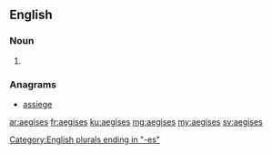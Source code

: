 ==English==

===Noun===
{{head|en|plural}} {{p}}

# {{plural of|aegis|lang=en}}

===Anagrams===
* [[assiege#English|assiege]]

[[Category:English plurals ending in "-es"]]

[[ar:aegises]]
[[fr:aegises]]
[[ku:aegises]]
[[mg:aegises]]
[[my:aegises]]
[[sv:aegises]]